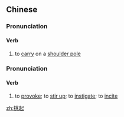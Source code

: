==Chinese==
{{zh-forms}}

===Pronunciation===
{{zh-pron
|m=tiāoqǐ
|c=tiu1 hei2
|mn=thiau-khí
|cat=v
}}

====Verb====
{{zh-verb}}

# to [[carry]] on a [[shoulder pole]]

===Pronunciation===
{{zh-pron
|m=tiǎoqǐ
|c=tiu1 hei2
|mn=thiau-khí
|cat=v
}}

====Verb====
{{zh-verb}}

# to [[provoke]]; to [[stir up]]; to [[instigate]]; to [[incite]]

[[zh:挑起]]